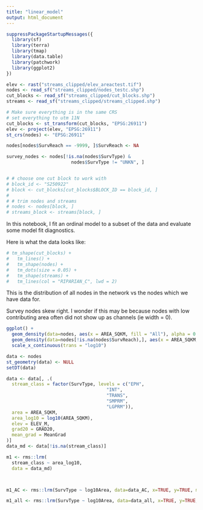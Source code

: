 ```yaml
---
title: "linear_model"
output: html_document
---
```


```r
suppressPackageStartupMessages({
  library(sf)
  library(terra)
  library(tmap)
  library(data.table)
  library(patchwork)
  library(ggplot2)
})

elev <- rast("streams_clipped/elev_areactest.tif")
nodes <- read_sf("streams_clipped/nodes_testc.shp")
cut_blocks <- read_sf("streams_clipped/cut_blocks.shp")
streams <- read_sf("streams_clipped/streams_clipped.shp")
```

```r

# Make sure everything is in the same CRS
# set everything to utm 11N
cut_blocks <- st_transform(cut_blocks, "EPSG:26911")
elev <- project(elev, "EPSG:26911")
st_crs(nodes) <- "EPSG:26911"

nodes[nodes$SurvReach == -9999, ]$SurvReach <- NA

survey_nodes <- nodes[!is.na(nodes$SurvType) & 
                        nodes$SurvType != "UNKN", ]


# # choose one cut block to work with
# block_id <- "S250922"
# block <- cut_blocks[cut_blocks$BLOCK_ID == block_id, ]
# 
# # trim nodes and streams 
# nodes <- nodes[block, ]
# streams_block <- streams[block, ]
```

In this notebook, I fit an ordinal model to a subset of the data and evaluate some model fit diagnostics. 

Here is what the data looks like: 

```r

# tm_shape(cut_blocks) +
#   tm_lines() +
#   tm_shape(nodes) + 
#   tm_dots(size = 0.05) +
#   tm_shape(streams) + 
#   tm_lines(col = "RIPARIAN_C", lwd = 2)

```

This is the distribution of all nodes in the network vs the nodes which we have data for. 

Survey nodes skew right. I wonder if this may be because nodes with low contributing area often did not show up as channels (ie width = 0). 


```r
ggplot() +
  geom_density(data=nodes, aes(x = AREA_SQKM, fill = "All"), alpha = 0.4) +
  geom_density(data=nodes[!is.na(nodes$SurvReach),], aes(x = AREA_SQKM, fill = "Survey"), alpha = 0.4) +
  scale_x_continuous(trans = "log10") 

```

```r
data <- nodes
st_geometry(data) <- NULL
setDT(data)

data <- data[, .(
  stream_class = factor(SurvType, levels = c("EPH", 
                                     "INT", 
                                     "TRANS", 
                                     "SMPRM", 
                                     "LGPRM")), 
  area = AREA_SQKM, 
  area_log10 = log10(AREA_SQKM), 
  elev = ELEV_M, 
  grad20 = GRAD20, 
  mean_grad = MeanGrad
)]
data_md <- data[!is.na(stream_class)]

m1 <- rms::lrm(
  stream_class ~ area_log10, 
  data = data_md)



m1_AC <- rms::lrm(SurvType ~ log10Area, data=data_AC, x=TRUE, y=TRUE, maxit=10000)

m1_all <- rms::lrm(SurvType ~ log10Area, data=data_all, x=TRUE, y=TRUE, maxit=10000))
```



